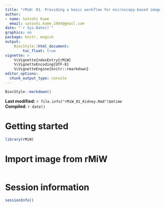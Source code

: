 ```yaml
---
title: "rMiW: 01. Providing a basic workflow for microscopy-based images"
author: 
- name: Satoshi Kume
  email: satoshi.kume.1984@gmail.com
date: "`r Sys.Date()`"
graphics: no
package: knitr, magick
output:
    BiocStyle::html_document:
        toc_float: true
vignette: >
    %\VignetteIndexEntry{rMiW}
    %\VignetteEncoding{UTF-8}
    %\VignetteEngine{knitr::rmarkdown}
editor_options: 
  chunk_output_type: console
---
```


```r
BiocStyle::markdown()
```

**Last modified:** `r file.info("rMiW_01_Kidney.Rmd")$mtime`<br />
**Compiled**: `r date()`

# Getting started

```r
library(rMiW)

```

# Import image from rMiW

```r



```


# Session information {.unnumbered}

```r
sessionInfo()
```

